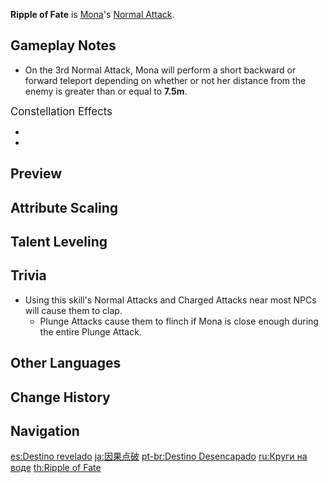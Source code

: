 {{Talent Infobox
|image         = Talent Ripple of Fate.png
|character     = Mona
|type          = Normal Attack
|info          = '''Normal Attack'''<br />Perform up to 4 water splash attacks that deal {{Color|Hydro|Hydro DMG}}.<br /><br />'''Charged Attack'''<br />Consumes a certain amount of Stamina to deal {{Color|Hydro|[[AoE]] Hydro DMG}} after a short casting time.<br /><br />'''Plunging Attack'''<br />Gathering the might of Hydro, Mona plunges towards the ground from mid-air, damaging all opponents in her path. Deals {{Color|Hydro|AoE Hydro DMG}} upon impact with the ground.
|hit1          = 37.6–71.4%
|hit2          = 36.0–68.4%
|hit3          = 44.8–85.1%
|hit4          = 56.2–107%
|charged       = 150–285%
|chargedStamina= 50
|plunge        = 56.8–120.3%
|plungeLow     = 114–240%
|plungeHigh    = 142–300%
|scale_att1    = ATK
}}
'''Ripple of Fate''' is [[Mona]]'s [[Normal Attack]].

==Gameplay Notes==
*On the 3rd Normal Attack, Mona will perform a short backward or forward teleport depending on whether or not her distance from the enemy is greater than or equal to '''7.5m'''.

;<big>Constellation Effects</big>
*{{TalentNote|constellation|2|Lunar Chain}}
*{{TalentNote|constellation|6|Rhetorics of Calamitas}}

==Preview==
{{Preview
|file1    = Ripple of Fate Normal Preview
|caption1 = Normal

|file2    = Ripple of Fate Charged Preview
|caption2 = Charged Attack

|file3    = Ripple of Fate Plunge Preview
|caption3 = Plunge Attack
}}
{{clr}}

==Attribute Scaling==
{{Talent Scaling
|talentType=Normal Attack
|levels=11
|order=hit1,hit2,hit3,hit4,charged_title,charged,stamina,plunge_title,plunge,plungelow,plungehigh
|titles=1-Hit DMG (%),2-Hit DMG (%),3-Hit DMG (%),4-Hit DMG (%),Charged Attack,Charged Attack DMG (%),Charged Attack Stamina Cost,Plunging Attack,Plunge DMG (%),Low Plunge DMG (%),High Plunge DMG (%)
|hit1_1=37.6
|hit1_2=40.42
|hit1_3=43.24
|hit1_4=47
|hit1_5=49.82
|hit1_6=52.64
|hit1_7=56.4
|hit1_8=60.16
|hit1_9=63.92
|hit1_10=67.68
|hit1_11=71.44
|hit2_1=36
|hit2_2=38.7
|hit2_3=41.4
|hit2_4=45
|hit2_5=47.7
|hit2_6=50.4
|hit2_7=54
|hit2_8=57.6
|hit2_9=61.2
|hit2_10=64.8
|hit2_11=68.4
|hit3_1=44.8
|hit3_2=48.16
|hit3_3=51.52
|hit3_4=56
|hit3_5=59.36
|hit3_6=62.72
|hit3_7=67.2
|hit3_8=71.68
|hit3_9=76.16
|hit3_10=80.64
|hit3_11=85.12
|hit4_1=56.16
|hit4_2=60.37
|hit4_3=64.58
|hit4_4=70.2
|hit4_5=74.41
|hit4_6=78.62
|hit4_7=84.24
|hit4_8=89.86
|hit4_9=95.47
|hit4_10=101.09
|hit4_11=106.7
|charged_1=149.72
|charged_2=160.95
|charged_3=172.18
|charged_4=187.15
|charged_5=198.38
|charged_6=209.61
|charged_7=224.58
|charged_8=239.55
|charged_9=254.52
|charged_10=269.5
|charged_11=285.07
|stamina=50
|plunge_1=56.83
|plunge_2=61.45
|plunge_3=66.08
|plunge_4=72.69
|plunge_5=77.31
|plunge_6=82.6
|plunge_7=89.87
|plunge_8=97.14
|plunge_9=104.41
|plunge_10=112.34
|plunge_11=120.27
|plungelow_1=113.63
|plungelow_2=122.88
|plungelow_3=132.13
|plungelow_4=145.35
|plungelow_5=154.59
|plungelow_6=165.17
|plungelow_7=179.7
|plungelow_8=194.23
|plungelow_9=208.77
|plungelow_10=224.62
|plungelow_11=240.48
|plungehigh_1=141.93
|plungehigh_2=153.49
|plungehigh_3=165.04
|plungehigh_4=181.54
|plungehigh_5=193.1
|plungehigh_6=206.3
|plungehigh_7=224.45
|plungehigh_8=242.61
|plungehigh_9=260.76
|plungehigh_10=280.57
|plungehigh_11=300.37
}}

==Talent Leveling==
{{Talent Upgrade|Mona}}

==Trivia==
* Using this skill's Normal Attacks and Charged Attacks near most NPCs will cause them to clap.
** Plunge Attacks cause them to flinch if Mona is close enough during the entire Plunge Attack.

==Other Languages==
{{Other Languages
|en      = Ripple of Fate
|zhs     = 因果点破
|zhs_rm  = Yīnguǒ Diǎnpò
|zht     = 因果點破
|zht_rm  = Yīnguǒ Diǎnpò
|zh_tl   = Point out Cause and Effect
|ja      = 因果点破
|ja_rm   = Inga Tenba{{Assumed}}
|ja_tl   = Causality Point-Rip
|ja_note = The name seems to be a Japanese reading of the Chinese name. 点破 = "point, spot, mark" + "rend, "rip, destroy"
|ko      = 인과 간파
|ko_rm   = Ingwa Ganpa
|ko_tl   = Detect Cause And Effect
|es      = Destino revelado
|es_tl   = Destiny Revealed
|fr      = Ondes du destin
|fr_tl   = Waves of Destiny
|ru      = Круги на воде
|ru_tl   = 
|th      = Ripple of Fate
|vi      = Điểm Hóa {{tt|Nhân Quả|因果}}
|vi_tl   = Point out Cause and Effect
|de      = Unumgängliches Schicksal
|de_tl   = Inevitable Fate
|id      = Ripple of Fate
|pt      = Destino Desencapado
|pt_tl   = 
}}

==Change History==
{{Change History|1.0}}

==Navigation==
{{Talent Navbox|Mona}}

[[es:Destino revelado]]
[[ja:因果点破]]
[[pt-br:Destino Desencapado]]
[[ru:Круги на воде]]
[[th:Ripple of Fate]]